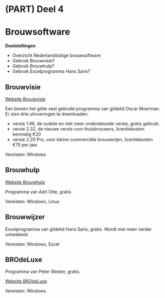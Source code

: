 # (PART) Deel 4 {-}
# Brouwsoftware {#brouwsoftware}

**Doelstellingen**

-  Overzicht Nederlandstalige brouwsoftware
-  Gebruik Brouwvisie?
-  Gebruik Brouwhulp?
-  Gebruik Excelprogramma Hans Saris?

## Brouwvisie

[Website Brouwvisie](http://www.brouwvisie.nl/)

Een binnen het gilde veel gebruikt programma van gildelid Oscar Moerman. Er zien drie uitvoeringen te downloaden:

-  versie 1.96, de oudste en niet meer ondersteunde versie, gratis gebruik.
-  versie 2.32, de nieuwe versie voor thuisbrouwers, licentiekosten eenmalig €20
-  versie 2.20 Pro, voor kleine commerciële brouwerijen, licentiekosten €75 per jaar

Vereisten: Windows

## Brouwhulp

[Website Brouwhulp](http://wittepaard.roodetoren.nl/index.php/brouwhulp)

Programma van Adri Otte, gratis

Vereisten: Windows, Linux

##  Brouwwijzer

Excelprogramma van gildelid Hans Saris, gratis. Wordt niet meer verder ontwikkeld.

Vereisten: Windows, Excel

## BROdeLuxe

Programma van Peter Wester, gratis.

[Website BROdeLuxe](http://www.brodeluxe.nl/)

Vereisten: Windows
